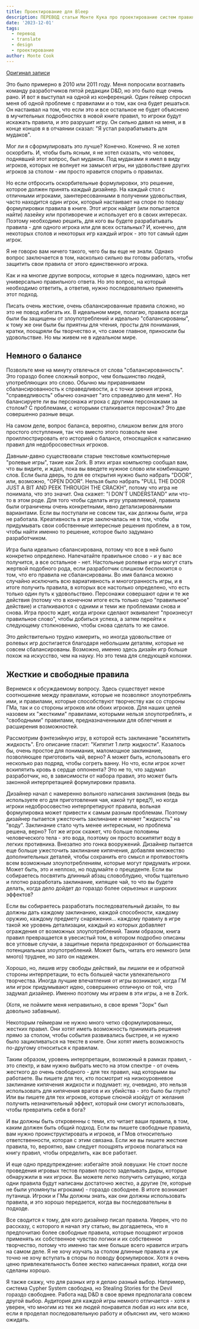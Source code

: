 ```yaml
---
title: Проектирование для Bleep
description: ПЕРЕВОД статьи Монте Кука про проектирование систем правил НРИ
date: '2023-12-01'
tags:
  - перевод
  - translate
  - design
  - проектирование
author: Monte Cook
---
```


[Оригинал записи](https://montecook.substack.com/p/designing-for-bleep)

Это было примерно в 2010 или 2011 году. Меня попросили возглавить команду разработчиков пятой редакции D&D, но это было еще очень рано. И вот я выступал на одной из конференций. Один геймер спросил меня об одной проблеме с правилами и о том, как она будет решаться. Он настаивал на том, что если это и все остальное не будет объяснено в мучительных подробностях в новой книге правил, то игроки будут искажать правила, и это разрушит игру. Он сильно давил на меня, и в конце концов я в отчаянии сказал: "Я устал разрабатывать для мудаков".

Мог ли я сформулировать это лучше? Конечно. Конечно. Я не хотел оскорбить. И, чтобы быть ясным, я не хотел сказать, что человек, поднявший этот вопрос, был мудаком. Под мудаками я имел в виду игроков, которых не волнует ни замысел игры, ни удовольствие других игроков за столом - им просто нравится спорить о правилах.

Но если отбросить оскорбительные формулировки, это решение, которое должен принять каждый дизайнер. На каждый стол с отличными игроками, заинтересованными в получении удовольствия, часто находится один игрок, который настаивает на споре по поводу формулировки правила в книге. Этот игрок найдет (или попытается найти) лазейку или противоречие и использует его в своих интересах. Поэтому необходимо решить, для кого вы будете разрабатывать правила - для одного игрока или для всех остальных? И, конечно, для некоторых столов и некоторых игр каждый игрок - это тот самый один игрок.

Я не говорю вам ничего такого, чего бы вы еще не знали. Однако вопрос заключается в том, насколько сильно вы готовы работать, чтобы защитить свои правила от этого единственного игрока.

Как и на многие другие вопросы, которые я здесь поднимаю, здесь нет универсально правильного ответа. Но это вопрос, на который необходимо ответить, а ответив, нужно последовательно применять этот подход.

Писать очень жесткие, очень сбалансированные правила сложно, но это не повод избегать их. В идеальном мире, полагаю, правила всегда были бы защищены от злоупотреблений и идеально "сбалансированы", к тому же они были бы приятны для чтения, просты для понимания, кратки, поощряли бы творчество и, что самое главное, приносили бы удовольствие. Но мы живем не в идеальном мире.

## Немного о балансе

Позвольте мне на минуту отвлечься от слова "сбалансированность". Это гораздо более сложный вопрос, чем большинство людей, употребляющих это слово. Обычно мы приравниваем сбалансированность к справедливости, а с точки зрения игрока, "справедливость" обычно означает "это справедливо для меня". Но балансируете ли вы персонажа игрока с другими персонажами за столом? С проблемами, с которыми сталкивается персонаж? Это две совершенно разные вещи.

На самом деле, вопрос баланса, вероятно, слишком велик для этого простого отступления, так что вместо этого позвольте мне проиллюстрировать его историей о балансе, относящейся к написанию правил для недобросовестных игроков.

Давным-давно существовали старые текстовые компьютерные "ролевые игры", такие как Zork. В этих играх компьютер сообщал вам, что вы видите, и ждал, пока вы введете нужное слово или комбинацию слов. Если была дверь, то для ее открытия нужно было набрать "DOOR", или, возможно, "OPEN DOOR". Нельзя было набрать "PULL THE DOOR JUST A BIT AND PEEK THROUGH THE CRACKH", потому что игра не понимала, что это значит. Она скажет: "I DON'T UNDERSTAND" или что-то в этом роде. Для того чтобы сделать игру управляемой, правила были ограничены очень конкретными, явно детализированными вариантами. Если вы поступали не совсем так, как должны были, игра не работала. Креативность в игре заключалась не в том, чтобы придумывать свои собственные интересные решения проблем, а в том, чтобы найти именно то решение, которое было задумано разработчиком.

Игра была идеально сбалансирована, потому что все в ней было конкретно определено. Напечатайте правильное слово - и у вас все получится, а все остальное - нет. Настольные ролевые игры могут стать жертвой подобного рода, если разработчик слишком беспокоится о том, что его правила не сбалансированы. Во имя баланса можно случайно исключить всю вариативность и многогранность игры, и в итоге получить правила, в которых все настолько определено, что есть только один путь к удовольствию. Персонажи совершают одни и те же действия (потому что в конечном итоге есть только одно "правильное" действие) и сталкиваются с одними и теми же проблемами снова и снова. Игра просто ждет, когда игроки сделают эквивалент "произнесут правильное слово", чтобы добиться успеха, а затем перейти к следующему столкновению, чтобы снова сделать то же самое.

Это действительно трудно измерить, но иногда удовольствие от ролевых игр достигается благодаря небольшим деталям, которые не совсем сбалансированы. Возможно, именно здесь дизайн игр больше похож на искусство, чем на науку. Но это тема для следующей колонки.

## Жесткие и свободные правила

Вернемся к обсуждаемому вопросу. Здесь существует некое соотношение между правилами, которые не позволяют злоупотреблять ими, и правилами, которые способствуют творчеству как со стороны ГМа, так и со стороны игроков или обоих игроков. Для наших целей назовем их "жесткими" правилами, которыми нельзя злоупотреблять, и "свободными" правилами, предназначенными для облегчения и расширения возможностей.

Рассмотрим фэнтезийную игру, в которой есть заклинание "вскипятить жидкость". Его описание гласит: "Кипятит 1 литр жидкости". Казалось бы, очень простое для понимания, маломощное заклинание, позволяющее приготовить чай, верно? А может быть, использовать его несколько раз подряд, чтобы согреть ванну. Но что, если игрок хочет вскипятить кровь в сердце оппонента? Это не то, что задумал разработчик, но, в зависимости от набора правил, это может быть законной интерпретацией формулировки правила.

Дизайнер начал с намеренно вольного написания заклинания (ведь вы используете его для приготовления чая, какой тут вред?), но когда игроки недобросовестно интерпретируют правила, вольная формулировка может привести к самым разным проблемам. Поэтому дизайнер пытается ужесточить заклинание и меняет "жидкость" на "воду". Заклинание стало чуть менее интересным, но проблема решена, верно? Тот же игрок скажет, что больше половины человеческого тела - это вода, поэтому он просто вскипятит воду в легких противника. Внезапно это гонка вооружений. Дизайнер пытается еще больше ужесточить заклинание кипячения, добавляя множество дополнительных деталей, чтобы сохранить его смысл и противостоять всем возможным злоупотреблениям, которые могут придумать игроки. Может быть, это и неплохо, но подумайте о прецеденте. Если вы собираетесь посвятить длинный абзац словоблудию, чтобы тщательно и плотно разработать заклинание, кипящее чай, то что вы будете делать, когда дело дойдет до гораздо более серьезных и широких эффектов?

Если вы собираетесь разработать последовательный дизайн, то вы должны дать каждому заклинанию, каждой способности, каждому оружию, каждому предмету снаряжения... каждому правилу в игре такой же уровень детализации, каждый из которых добавляет ограждения от возможных злоупотреблений. Таким образом, книга правил превращается в увесистый том, в котором подробно описаны все угловые случаи, а защитные перила предохраняют от большинства потенциальных злоупотреблений. Может быть, читать его немного (или много) труднее, но зато он надежен.

Хорошо, но, лишив игру свободы действий, вы лишили ее и обратной стороны интерпретации, то есть большей части увлекательного творчества. Иногда лучшие впечатления от игры возникают, когда ГМ или игрок придумывают идею, совершенно отличную от той, что задумал дизайнер. Именно поэтому мы играем в эти игры, а не в Zork.

(Хотя, не поймите меня неправильно, в свое время "Зорк" был довольно забавным).

Некоторым геймерам не нужно много четко сформулированных, жестких правил. Они хотят иметь возможность принимать решения прямо за столом, чтобы события развивались быстрее, и не нужно было зацикливаться на тексте в книге. Они хотят иметь возможность по-другому относиться к правилам.

Таким образом, уровень интерпретации, возможный в рамках правил, - это спектр, и вам нужно выбрать место на этом спектре - от очень жесткого до очень свободного - для тех правил, над которыми вы работаете. Вы пишете для тех, кто посмотрит на низкоуровневое заклинание кипячения жидкости и подумает: ну, очевидно, это нельзя использовать для кипячения врагов и их убийства - это было бы глупо? Или вы пишете для тех игроков, которые слюной изойдут от желания получить незначительный эффект, который они смогут использовать, чтобы превратить себя в бога?

И вы должны быть откровенны с теми, кто читает ваши правила, в том, каким должен быть общий подход. Если вы пишете свободные правила, вам нужно проинструктировать и игроков, и ГМов относительно ответственности, которая с этим связана. Если же вы пишете жесткие правила, то, вероятно, вам следует поощрять игроков полагаться на книгу правил, чтобы определить, как все работает.

И еще одно предупреждение: избегайте этой ловушки: Не стоит после проведения игровых тестов правил просто заделывать дыры, которые обнаружили в них игроки. Вы можете легко получить ситуацию, когда одни правила будут написаны достаточно жестко, а другие (те, которые не были упомянуты игроками) - гораздо свободнее. В итоге возникает путаница. Игроки и ГМы должны знать, как они должны использовать правила, и это хорошо передается, когда вы последовательны в подходе.

Все сводится к тому, для кого дизайнер писал правила. Уверен, что по рассказу, с которого я начал эту статью, вы догадаетесь, что я предпочитаю более свободные правила, которые поощряют игроков применять их собственное чувство логики и их собственное творчество, потому что именно так мне больше всего нравится играть на самом деле. Я не хочу изучать за столом длинные правила и уж точно не хочу вступать в споры по поводу формулировок. Хотя я очень ценю привлекательность более жестко написанных правил, когда они сделаны хорошо.

Я также скажу, что для разных игр я делаю разный выбор. Например, система Cypher System свободна, но Stealing Stories for the Devil гораздо свободнее. Работа над D&D в свое время предполагала совсем другой выбор. Аудитория для каждой игры немного отличается - хотя я уверен, что многим из тех же людей понравится любая из них или все, если я проделал последовательную работу и объяснил им, чего можно ожидать.
